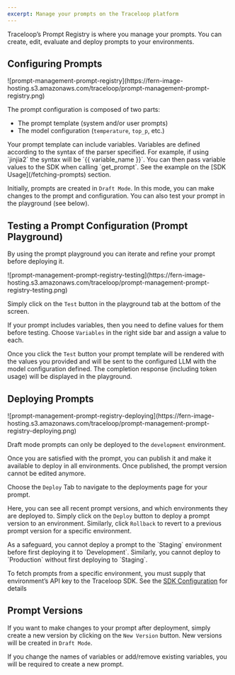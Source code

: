 ```yaml
---
excerpt: Manage your prompts on the Traceloop platform
---
```


Traceloop’s Prompt Registry is where you manage your prompts. You can create, edit, evaluate and deploy prompts to your environments.

## Configuring Prompts

<Frame>
![prompt-management-prompt-registry](https://fern-image-hosting.s3.amazonaws.com/traceloop/prompt-management-prompt-registry.png)
</Frame>

The prompt configuration is composed of two parts:

- The prompt template (system and/or user prompts)
- The model configuration (`temperature`, `top_p`, etc.)

<Callout intent="info">
Your prompt template can include variables. Variables are defined according to the syntax of the parser specified. For example, if using `jinjia2` the syntax will be `{{ variable_name }}`. You can then pass variable values to the SDK when calling `get_prompt`. See the example on the [SDK Usage](/fetching-prompts) section.
</Callout>

Initially, prompts are created in `Draft Mode`. In this mode, you can make changes to the prompt and configuration. You can also test your prompt in the playground (see below).

## Testing a Prompt Configuration (Prompt Playground)

By using the prompt playground you can iterate and refine your prompt before deploying it.

<Frame>
![prompt-management-prompt-registry-testing](https://fern-image-hosting.s3.amazonaws.com/traceloop/prompt-management-prompt-registry-testing.png)
</Frame>

Simply click on the `Test` button in the playground tab at the bottom of the screen.

If your prompt includes variables, then you need to define values for them before testing. Choose `Variables` in the right side bar and assign a value to each.

Once you click the `Test` button your prompt template will be rendered with the values you provided and will be sent to the configured LLM with the model configuration defined. The completion response (including token usage) will be displayed in the playground.

## Deploying Prompts

<Frame>
![prompt-management-prompt-registry-deploying](https://fern-image-hosting.s3.amazonaws.com/traceloop/prompt-management-prompt-registry-deploying.png)
</Frame>

Draft mode prompts can only be deployed to the `development` environment.

Once you are satisfied with the prompt, you can publish it and make it available to deploy in all environments. Once published, the prompt version cannot be edited anymore.

Choose the `Deploy` Tab to navigate to the deployments page for your prompt.

Here, you can see all recent prompt versions, and which environments they are deployed to. Simply click on the `Deploy` button to deploy a prompt version to an environment. Similarly, click `Rollback` to revert to a previous prompt version for a specific environment.

<Callout intent="info">
As a safeguard, you cannot deploy a prompt to the `Staging` environment before first deploying it to `Development`. Similarly, you cannot deploy to `Production` without first deploying to `Staging`.
</Callout>

To fetch prompts from a specific environment, you must supply that environment’s API key to the Traceloop SDK. See the [SDK Configuration](/open-ll-metry/integrations/traceloop) for details

## Prompt Versions

If you want to make changes to your prompt after deployment, simply create a new version by clicking on the `New Version` button. New versions will be created in `Draft Mode`.

<Callout intent="warn">
If you change the names of variables or add/remove existing variables, you will be required to create a new prompt.
</Callout>